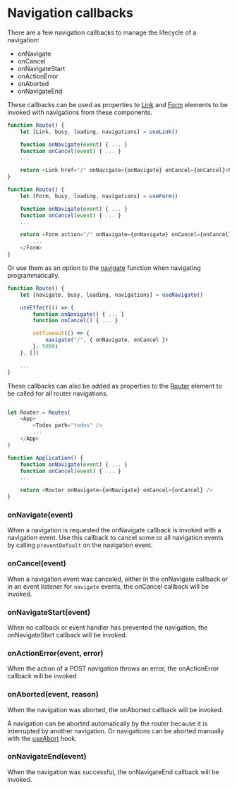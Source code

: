 # Navigation callbacks

There are a few navigation callbacks to manage the lifecycle of a navigation:

- onNavigate
- onCancel
- onNavigateStart
- onActionError
- onAborted
- onNavigateEnd

These callbacks can be used as properties to [Link](/components/link) and [Form](/components/form) elements to be invoked with navigations from these components.

```javascript
function Route() {
	let [Link, busy, loading, navigations] = useLink()

	function onNavigate(event) { ... }
	function onCancel(event) { ... }
	...

	return <Link href="/" onNavigate={onNavigate} onCancel={onCancel}>Navigate</Link>
}
```

```javascript
function Route() {
	let [Form, busy, loading, navigations] = useForm()

	function onNavigate(event) { ... }
	function onCancel(event) { ... }
	...

	return <Form action="/" onNavigate={onNavigate} onCancel={onCancel}>
		...
	</Form>
}
```

Or use them as an option to the [navigate](/hooks/use-navigate#navigate) function when navigating programmatically.

```javascript
function Route() {
	let [navigate, busy, loading, navigations] = useNavigate()

    useEffect(() => {
    	function onNavigate() { ... }
    	function onCancel() { ... }

    	setTimeout(() => {
    		navigate("/", { onNavigate, onCancel })
    	}, 5000)
    }, [])

	...
}

```

These callbacks can also be added as properties to the [Router](/components/router) element to be called for all router navigations.

```javascript

let Router = Routes(
	<App>
		<Todos path="todos" />
		...
	</App>
)

function Application() {
	function onNavigate(event) { ... }
	function onCancel(event) { ... }
	...

	return <Router onNavigate={onNavigate} onCancel={onCancel} />
}

```

### onNavigate(event)

When a navigation is requested the onNavigate callback is invoked with a navigation event. Use this callback to cancel some or all navigation events by calling `preventDefault` on the navigation event.

### onCancel(event)

When a navigation event was canceled, either in the onNavigate callback or in an event listener for `navigate` events, the onCancel callback will be invoked.

### onNavigateStart(event)

When no callback or event handler has prevented the navigation, the onNavigateStart callback will be invoked.

### onActionError(event, error)

When the action of a POST navigation throws an error, the onActionError callback will be invoked

### onAborted(event, reason)

When the navigation was aborted, the onAborted callback will be invoked.

A navigation can be aborted automatically by the router because it is interrupted by another navigation. Or navigations can be aborted manually with the [useAbort](/hooks/use-abort) hook.

### onNavigateEnd(event)

When the navigation was successful, the onNavigateEnd callback will be invoked.
